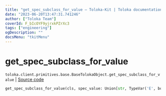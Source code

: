 ```yaml
---
title: "get_spec_subclass_for_value — Toloka-Kit | Toloka documentation"
date: "2023-06-20T13:47:31.741246"
author: ["Toloka Team"]
coverId: F_bIcOYF9yjrxkPZrXc3
tags: ["engineering"]
ogDescription: ""
docsMenu: "tkitMenu"
---
```


# get_spec_subclass_for_value

`toloka.client.primitives.base.BaseTolokaObject.get_spec_subclass_for_value` | [Source code](https://github.com/Toloka/toloka-kit/blob/v1.2.0/src/client/primitives/base.py#L259)

```python
get_spec_subclass_for_value(cls, spec_value: Union[str, TypeVar('E', bound=Enum), None] = None)
```